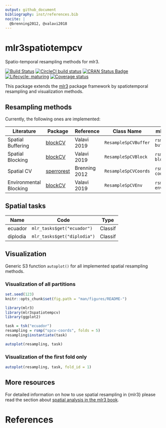 ```yaml
---
output: github_document
bibliography: inst/references.bib
nocite: | 
  @brenning2012, @valavi2018
---
```


# mlr3spatiotempcv

Spatio-temporal resampling methods for mlr3.

<!-- badges: start -->
[![Build Status](https://img.shields.io/travis/mlr-org/mlr3spatiotempcv/master?label=Linux&logo=travis&style=flat-square)](https://travis-ci.org/mlr-org/mlr3spatiotempcv)
[![CircleCI build status](https://circleci.com/gh/mlr-org/mlr3spatiotempcv.svg?style=svg)](https://circleci.com/gh/mlr-org/mlr3spatiotempcv)
[![CRAN Status Badge](https://www.r-pkg.org/badges/version-ago/mlr3spatiotempcv)](https://cran.r-project.org/package=mlr3spatiotempcv)
[![Lifecycle: maturing](https://img.shields.io/badge/lifecycle-maturing-blue.svg)](https://www.tidyverse.org/lifecycle/#maturing)
[![Coverage status](https://codecov.io/gh/mlr-org/mlr3spatiotempcv/branch/master/graph/badge.svg)](https://codecov.io/github/mlr-org/mlr3spatiotempcv?branch=master)
<!-- badges: end -->

This package extends the [mlr3](https://github.com/mlr-org/mlr3) package framework by spatiotemporal resampling and visualization methods.

## Resampling methods

Currently, the following ones are implemented:

| Literature             | Package                                                   | Reference     | Class Name           | mlr3 sugar            |
| ---------------        | ---------                                                 | ---------     | -------------------- | --------------------- |
| Spatial Buffering      | [blockCV](https://github.com/rvalavi/blockCV)             | Valavi 2019   | `ResampleSpCVBuffer` | `rsmp("spcv-buffer")` |
| Spatial Blocking       | [blockCV](https://github.com/rvalavi/blockCV)             | Valavi 2019   | `ResampleSpCVBlock`  | `rsmp("spcv-block")`  |
| Spatial CV             | [sperrorest](https://github.com/giscience-fsu/sperrorest) | Brenning 2012 | `ResampleSpCVCoords` | `rsmp("spcv-coords")` |
| Environmental Blocking | [blockCV](https://github.com/rvalavi/blockCV)             | Valavi 2019   | `ResampleSpCVEnv`    | `rsmp("spcv-env")`    |

## Spatial tasks

| Name     | Code                        | Type    |
| ---      | ---                         | ---     |
| ecuador  | `mlr_tasks$get("ecuador")`  | Classif |
| diplodia | `mlr_tasks$get("diplodia")` | Classif |

## Visualization

Generic S3 function `autoplot()` for all implemented spatial resampling methods.

### Visualization of all partitions

```r
set.seed(123)
knitr::opts_chunk$set(fig.path = "man/figures/README-")
```


```r
library(mlr3)
library(mlr3spatiotempcv)
library(ggplot2)

task = tsk("ecuador")
resampling = rsmp("spcv-coords", folds = 5)
resampling$instantiate(task)

autoplot(resampling, task)
```

### Visualization of the first fold only

```r
autoplot(resampling, task, fold_id = 1)
```

## More resources

For detailed information on how to use spatial resampling in {mlr3} please read the section about [spatial analysis in the mlr3 book](https://mlr3book.mlr-org.com/spatial.html).

# References
